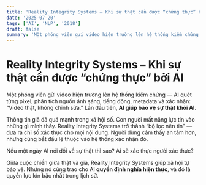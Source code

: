 ```yaml
---
title: 'Reality Integrity Systems – Khi sự thật cần được “chứng thực” bởi AI'
date: '2025-07-20'
tags: ['AI', 'NLP', '2018']
draft: false
summary: 'Một phóng viên gửi video hiện trường lên hệ thống kiểm chứng — AI quét từng pixel, phân tích nguồn á'
---
```


# Reality Integrity Systems – Khi sự thật cần được “chứng thực” bởi AI

Một phóng viên gửi video hiện trường lên hệ thống kiểm chứng — AI quét từng pixel, phân tích nguồn ánh sáng, tiếng động, metadata và xác nhận: “Video thật, không chỉnh sửa.” Lần đầu tiên, **AI giúp bảo vệ sự thật khỏi AI**.

Thông tin giả đã quá mạnh trong xã hội số. Con người mất năng lực tin vào những gì mình thấy. Reality Integrity Systems trở thành “bộ lọc nên tin” — đưa ra chỉ số xác thực cho mọi nội dung. Người dùng cảm thấy an tâm hơn, nhưng cũng bắt đầu lệ thuộc vào hệ thống xác nhận đó.

Nếu một ngày AI nói dối về sự thật thì sao? Ai sẽ xác thực người xác thực?

Giữa cuộc chiến giữa thật và giả, Reality Integrity Systems giúp xã hội tự bảo vệ. Nhưng nó cũng trao cho AI **quyền định nghĩa hiện thực**, và đó là quyền lực lớn bậc nhất trong lịch sử.